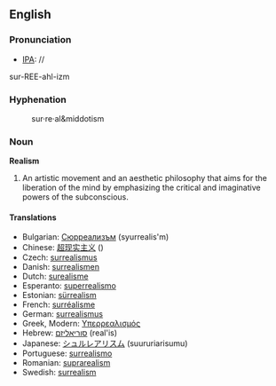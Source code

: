 ==English==

=== Pronunciation ===
*[[IPA]]: //
sur-REE-ahl-izm

===Hyphenation===
:sur&middot;re&middot;al&middotism
=== Noun ===
'''Realism'''

#An artistic movement and an aesthetic philosophy that aims for the liberation of the mind by emphasizing the critical and imaginative powers of the subconscious.

==== Translations ====

*Bulgarian: [[Сюрреализъм]] (syurrealis'm)
*Chinese: [[超现实主义]] ()
*Czech: [[surrealismus]]
*Danish: [[surrealismen]]
*Dutch: [[surealisme]]
*Esperanto: [[superrealismo]]
*Estonian: [[sürrealism]]
*French: [[surréalisme]]
*German: [[surrealismus]]
*Greek, Modern: [[Υπερρεαλισμός]] 
*Hebrew: [[סוריאליזם]] (real'is)
*Japanese: [[シュルレアリスム]] (suururiarisumu)
*Portuguese: [[surrealismo]]
*Romanian: [[suprarealism]]
*Swedish: [[surrealism]]

{{Wikipedia}}